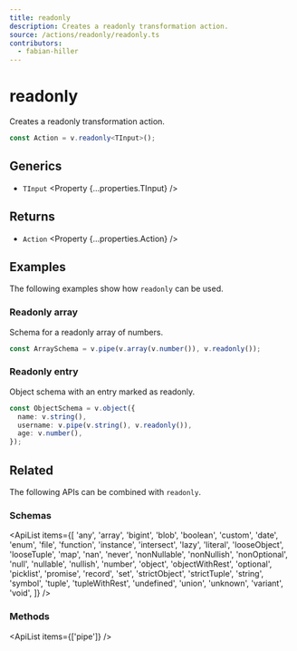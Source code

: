 ```yaml
---
title: readonly
description: Creates a readonly transformation action.
source: /actions/readonly/readonly.ts
contributors:
  - fabian-hiller
---
```



# readonly

Creates a readonly transformation action.

```ts
const Action = v.readonly<TInput>();
```

## Generics

- `TInput` <Property {...properties.TInput} />

## Returns

- `Action` <Property {...properties.Action} />

## Examples

The following examples show how `readonly` can be used.

### Readonly array

Schema for a readonly array of numbers.

```ts
const ArraySchema = v.pipe(v.array(v.number()), v.readonly());
```

### Readonly entry

Object schema with an entry marked as readonly.

```ts
const ObjectSchema = v.object({
  name: v.string(),
  username: v.pipe(v.string(), v.readonly()),
  age: v.number(),
});
```

## Related

The following APIs can be combined with `readonly`.

### Schemas

<ApiList
  items={[
    'any',
    'array',
    'bigint',
    'blob',
    'boolean',
    'custom',
    'date',
    'enum',
    'file',
    'function',
    'instance',
    'intersect',
    'lazy',
    'literal',
    'looseObject',
    'looseTuple',
    'map',
    'nan',
    'never',
    'nonNullable',
    'nonNullish',
    'nonOptional',
    'null',
    'nullable',
    'nullish',
    'number',
    'object',
    'objectWithRest',
    'optional',
    'picklist',
    'promise',
    'record',
    'set',
    'strictObject',
    'strictTuple',
    'string',
    'symbol',
    'tuple',
    'tupleWithRest',
    'undefined',
    'union',
    'unknown',
    'variant',
    'void',
  ]}
/>

### Methods

<ApiList items={['pipe']} />
